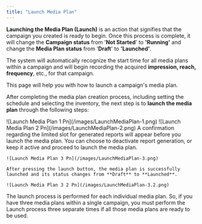 ```yaml
---
title: "Launch Media Plan"
---
```


**Launching the Media Plan (Launch)** is an action that signifies that the campaign you created is ready to begin. Once this process is complete, it will change the **Campaign status** from '**Not Started**' to **'Running'** and change the **Media Plan status** from '**Draft**' to **'Launched'**.

The system will automatically recognize the start time for all media plans within a campaign and will begin recording the acquired **impression, reach, frequency**, etc., for that campaign.

This page will help you with how to launch a campaign's media plan.

After completing the media plan creation process, including setting the schedule and selecting the inventory, the next step is to **launch the media plan** through the following steps:

<Steps>
  <Step title="Click the “Action” button">
    ![Launch Media Plan 1 Pn](/images/LaunchMediaPlan-1.png)
  </Step>
  <Step title="Click the “Launch” button">
    ![Launch Media Plan 2 Pn](/images/LaunchMediaPlan-2.png)
  </Step>
  <Step title="Click the “Launch” button again">
    A confirmation regarding the limited slot for generated reports will appear before you launch the media plan. You can choose to deactivate report generation, or keep it active and proceed to launch the media plan.

    ![Launch Media Plan 3 Pn](/images/LaunchMediaPlan-3.png)

    After pressing the launch button, the media plan is successfully launched and its status changes from **Draft** to **Launched**.

    ![Launch Media Plan 3 2 Pn](/images/LaunchMediaPlan-3.2.png)
  </Step>
</Steps>

<Info>
  The launch process is performed for each individual media plan. So, if you have three media plans within a single campaign, you must perform the Launch process three separate times if all those media plans are ready to be used.
</Info>